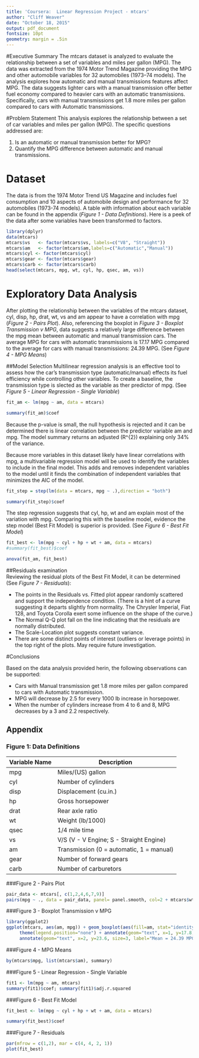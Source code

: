 ```yaml
---
title: 'Coursera:  Linear Regression Project - mtcars'
author: "Cliff Weaver"
date: "October 18, 2015"
output: pdf_document
fontsize: 10pt
geometry: margin = .5in
---
```

#Executive Summary
The mtcars dataset is analyzed to evaluate the relationship between a set of variables and miles per gallon (MPG). The data was extracted from the 1974 Motor Trend Magazine providing the MPG and other automobile variables for 32 automobiles (1973–74 models). The analysis explores how automatic and manual transmissions features affect MPG. The data suggests  lighter cars with a manual transmission offer better fuel economy compared to heavier cars with an automatic transmissions. Specifically, cars with manual transmissions get 1.8 more miles per gallon compared to cars with Automatic transmissions.

#Problem Statement
This analysis explores the relationship between a set of car variables and miles per gallon (MPG). The specific questions addressed are: 

1.  Is an automatic or manual transmission better for MPG?
2.  Quantify the MPG difference between automatic and manual transmissions.

# Dataset
The data is from the 1974 Motor Trend US Magazine and includes fuel consumption and 10 aspects of automobile design and performance for 32 automobiles (1973-74 models). A table with information about each variable can be found in the appendix (*Figure 1 - Data Definitions*).  Here is a peek of the data after some variables have been transformed to factors. 
```r
library(dplyr)
data(mtcars)
mtcars$vs   <- factor(mtcars$vs, labels=c("V8", "Straight"))
mtcars$am   <- factor(mtcars$am,labels=c("Automatic","Manual"))
mtcars$cyl <- factor(mtcars$cyl)
mtcars$gear <- factor(mtcars$gear)
mtcars$carb <- factor(mtcars$carb)
head(select(mtcars, mpg, wt, cyl, hp, qsec, am, vs))
```
# Exploratory Data Analysis  
After plotting the relationship between the variables of the mtcars dataset, cyl, disp, hp, drat, wt, vs and am appear to have a correlation with mpg (*Figure 2 - Pairs Plot*).  Also, referencing the boxplot in *Figure 3 - Boxplot Transmission v MPG*, data suggests a relatively large difference between the mpg mean between automatic and manual transmission cars. The average MPG for cars with automatic transmissions is 17.17 MPG compared to the average for cars with manual transmissions: 24.39 MPG. (See *Figure 4 - MPG Means*)

##Model Selection
Multilinear regression analysis is an effective tool to assess how the car's transmission type (automatic/manual) effects its fuel efficiency while controlling other variables. To create a baseline, the transmission type is slected as the variable as ther predictor of mpg. (See *Figure 5 - Linear Regression - Single Variable*)
```r
fit_am <- lm(mpg ~ am, data = mtcars)
```
```r
summary(fit_am)$coef
```
Because the p-value is small, the null hypothesis is rejected and it can be determined there is linear correlation between the predictor variable am and mpg. The model summary returns an adjusted \(R^{2}\) explaining only 34% of the variance. 

Because more variables in this dataset likely have linear correlations with mpg, a multivariable regression model will be used to identify the variables to include in the final model. This adds and removes independent variables to the model until it finds the combination of independent variables that minimizes the AIC of the model.
```r
fit_step = step(lm(data = mtcars, mpg ~ .),direction = "both")
```
```r
summary(fit_step)$coef
```
The step regression suggests that cyl, hp, wt and am explain most of the variation with mpg.  Comparing this with the baseline  model, evidence the step model (Best Fit Model) is superior is provided. (See *Figure 6 - Best Fit Model*)
```r
fit_best <- lm(mpg ~ cyl + hp + wt + am, data = mtcars)
#summary(fit_best)$coef
```
```r
anova(fit_am, fit_best)
```
##Residuals examination  
Reviewing the residual plots of the Best Fit Model, it can be determined (See *Figure 7 - Residuals*):

* The points in the Residuals vs. Fitted plot appear randomly scattered and support the independence condition. (There is a hint of a curve suggesting it departs slightly from normality. The Chrysler Imperial, Fiat 128, and Toyota Corolla exert some influence on the shape of the curve.)
* The Normal Q-Q plot fall on the line indicating that the residuals are normally distributed.
* The Scale-Location plot suggests constant variance.
* There are some distinct points of interest (outliers or leverage points) in the top right of the plots.  May require future investigation.

#Conclusions

Based on the data analysis provided herin, the following observations can be supported:

- Cars with Manual transmission get 1.8 more miles per gallon compared to cars with Automatic transmission.
- MPG will decrease by 2.5 for every 1000 lb increase in horsepower.
- When the number of cylinders increase from 4 to 6 and 8, MPG decreases by a 3 and 2.2 respectively.

## Appendix

### Figure 1:  Data Definitions
Variable Name  |  Description
-------------  |  -----------
mpg  | Miles/(US) gallon
cyl  |  Number of cylinders
disp  |  Displacement (cu.in.)
hp  |  Gross horsepower
drat  |  Rear axle ratio
wt  |  Weight (lb/1000)
qsec  |  1/4 mile time
vs  |  V/S (V - V Engine; S - Straight Engine)
am  |  Transmission (0 = automatic, 1 = manual)
gear  |  Number of forward gears
carb  |  Number of carburetors

###Figure 2 - Pairs Plot
```r
pair_data <- mtcars[, c(1,2,4,6,7,9)]
pairs(mpg ~ ., data = pair_data, panel= panel.smooth, col=2 + mtcars$wt)
```

###Figure 3 - Boxplot Transmission v MPG 

```r
library(ggplot2)
ggplot(mtcars, aes(am, mpg)) + geom_boxplot(aes(fill=am, stat="identity")) + labs(x="Transmission") +
     theme(legend.position="none") + annotate(geom="text", x=1, y=17.8, size=3, label="Mean = 17.15 MPG") +
     annotate(geom="text", x=2, y=23.6, size=3, label="Mean = 24.39 MPG")
```

###Figure 4 - MPG Means

```r
by(mtcars$mpg, list(mtcars$am), summary)
```

###Figure 5 - Linear Regression - Single Variable 

```r
fit1 <- lm(mpg ~ am, mtcars)
summary(fit1)$coef; summary(fit1)$adj.r.squared
```
###Figure 6 - Best Fit Model
```r
fit_best <- lm(mpg ~ cyl + hp + wt + am, data = mtcars)
```
```r
summary(fit_best)$coef
```

###Figure 7 - Residuals
```r
par(mfrow = c(1,2), mar = c(4, 4, 2, 1))
plot(fit_best)
```